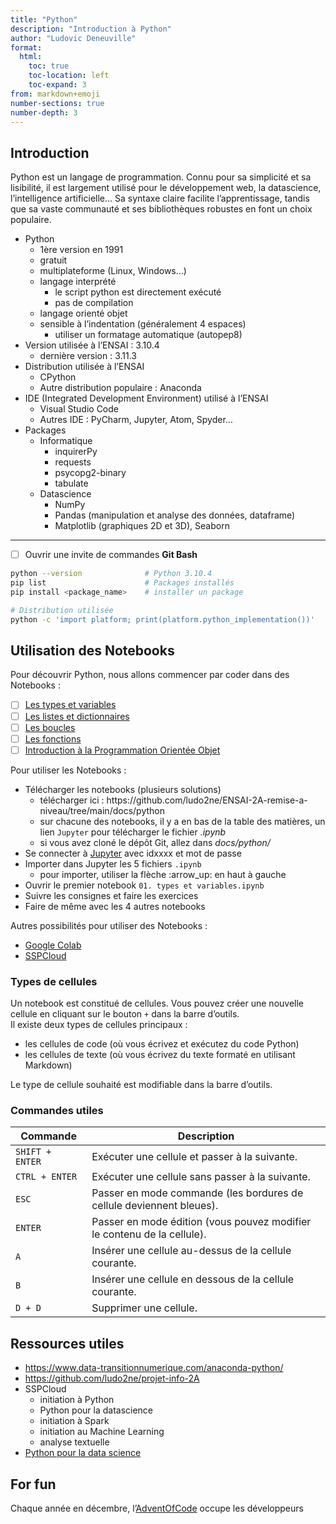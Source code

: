 ```yaml
---
title: "Python"
description: "Introduction à Python"
author: "Ludovic Deneuville"
format: 
  html:
    toc: true
    toc-location: left
    toc-expand: 3
from: markdown+emoji
number-sections: true
number-depth: 3
---
```


## Introduction {.unnumbered}

<!-- TODO : mettre au propre -->

Python est un langage de programmation. Connu pour sa simplicité et sa lisibilité, il est largement utilisé pour le développement web, la datascience, l'intelligence artificielle... Sa syntaxe claire facilite l'apprentissage, tandis que sa vaste communauté et ses bibliothèques robustes en font un choix populaire.

- Python
  - 1ère version en 1991
  - gratuit
  - multiplateforme (Linux, Windows...)
  - langage interprété
    - le script python est directement exécuté
    - pas de compilation
  - langage orienté objet
  - sensible à l'indentation (généralement 4 espaces)
    - utiliser un formatage automatique (autopep8)
- Version utilisée à l'ENSAI : 3.10.4
  - dernière version : 3.11.3
- Distribution utilisée à l'ENSAI
  - CPython
  - Autre distribution populaire : Anaconda
- IDE (Integrated Development Environment) utilisé à l'ENSAI
  - Visual Studio Code
  - Autres IDE : PyCharm, Jupyter, Atom, Spyder...
- Packages
  - Informatique
    - inquirerPy
    - requests
    - psycopg2-binary
    - tabulate
  - Datascience
    - NumPy
    - Pandas (manipulation et analyse des données, dataframe)
    - Matplotlib (graphiques 2D et 3D), Seaborn

---

- [ ] Ouvrir une invite de commandes **Git Bash**

```bash
python --version              # Python 3.10.4 
pip list                      # Packages installés
pip install <package_name>    # installer un package

# Distribution utilisée
python -c 'import platform; print(platform.python_implementation())'
```

## Utilisation des Notebooks

Pour découvrir Python, nous allons commencer par coder dans des Notebooks :

- [ ] [Les types et variables](01-types-et-variables.ipynb)
- [ ] [Les listes et dictionnaires](02-listes-et-dictionnaires.ipynb)
- [ ] [Les boucles](03-tests-et-boucles.ipynb)
- [ ] [Les fonctions](04-fonctions.ipynb)
- [ ] [Introduction à la Programmation Orientée Objet](05-POO-introduction.ipynb)


Pour utiliser les Notebooks :

- Télécharger les notebooks (plusieurs solutions)
  - télécharger ici : https://github.com/ludo2ne/ENSAI-2A-remise-a-niveau/tree/main/docs/python
  - sur chacune des notebooks, il y a en bas de la table des matières, un lien `Jupyter` pour télécharger le fichier *.ipynb*
  - si vous avez cloné le dépôt Git, allez dans *docs/python/*
- Se connecter à [Jupyter](https://clust-n4.ensai.fr/){.external target="_blank"} avec idxxxx et mot de passe
- Importer dans Jupyter les 5 fichiers `.ipynb`
  - pour importer, utiliser la flèche :arrow_up: en haut à gauche
- Ouvrir le premier notebook `01. types et variables.ipynb`
- Suivre les consignes et faire les exercices
- Faire de même avec les 4 autres notebooks

Autres possibilités pour utiliser des Notebooks :

- [Google Colab](https://colab.research.google.com/){.external target="_blank"}
- [SSPCloud](https://datalab.sspcloud.fr/){.external target="_blank"}

### Types de cellules

Un notebook est constitué de cellules. Vous pouvez créer une nouvelle cellule en cliquant sur le bouton `+` dans la barre d'outils.  
Il existe deux types de cellules principaux :

- les cellules de code (où vous écrivez et exécutez du code Python)
- les cellules de texte (où vous écrivez du texte formaté en utilisant Markdown)  

Le type de cellule souhaité est modifiable dans la barre d'outils.  

### Commandes utiles

| Commande                   | Description                                                                       |
| -------------------------- | --------------------------------------------------------------------------------- |
| `SHIFT + ENTER`            | Exécuter une cellule et passer à la suivante.                                     |
| `CTRL + ENTER`             | Exécuter une cellule sans passer à la suivante.                                   |
| `ESC`                      | Passer en mode commande (les bordures de cellule deviennent bleues).              |
| `ENTER`                    | Passer en mode édition (vous pouvez modifier le contenu de la cellule).           |
| `A`                        | Insérer une cellule au-dessus de la cellule courante.                             |
| `B`                        | Insérer une cellule en dessous de la cellule courante.                            |
| `D + D`                    | Supprimer une cellule.                                                            |


## Ressources utiles

<!-- TODO : mettre à jour -->

- <https://www.data-transitionnumerique.com/anaconda-python/>
- <https://github.com/ludo2ne/projet-info-2A>
- SSPCloud
  - initiation à Python
  - Python pour la datascience
  - initiation à Spark
  - initiation au Machine Learning
  - analyse textuelle
- [Python pour la data science](https://pythonds.linogaliana.fr/){.external target="_blank"}


## For fun

Chaque année en décembre, l'<a href="https://adventofcode.com/" target="_blank">AdventOfCode</a> occupe les développeurs
